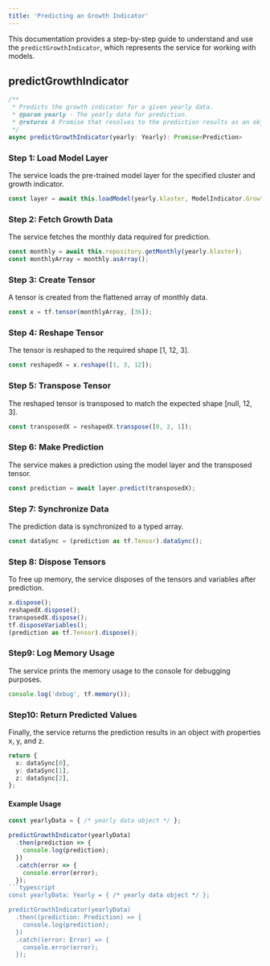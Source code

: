 ```yaml
---
title: 'Predicting an Growth Indicator'
---
```


This documentation provides a step-by-step guide to understand and use the `predictGrowthIndicator`, which represents the service for working with models.


## predictGrowthIndicator

```typescript
/**
 * Predicts the growth indicator for a given yearly data.
 * @param yearly - The yearly data for prediction.
 * @returns A Promise that resolves to the prediction results as an object with x, y, and z values.
 */
async predictGrowthIndicator(yearly: Yearly): Promise<Prediction>
```
### Step 1: Load Model Layer
The service loads the pre-trained model layer for the specified cluster and growth indicator.

```typescript
const layer = await this.loadModel(yearly.klaster, ModelIndicator.Growth);
```

### Step 2: Fetch Growth Data
The service fetches the monthly data required for prediction.

```typescript
const monthly = await this.repository.getMonthly(yearly.klaster);
const monthlyArray = monthly.asArray();
```
### Step 3: Create Tensor
A tensor is created from the flattened array of monthly data.

```typescript
const x = tf.tensor(monthlyArray, [36]);
```
### Step 4: Reshape Tensor
The tensor is reshaped to the required shape [1, 12, 3].

```typescript
const reshapedX = x.reshape([1, 3, 12]);
```
### Step 5: Transpose Tensor
The reshaped tensor is transposed to match the expected shape [null, 12, 3].

```typescript
const transposedX = reshapedX.transpose([0, 2, 1]);
```
### Step 6: Make Prediction
The service makes a prediction using the model layer and the transposed tensor.

```typescript
const prediction = await layer.predict(transposedX);
```
### Step 7: Synchronize Data
The prediction data is synchronized to a typed array.

```typescript
const dataSync = (prediction as tf.Tensor).dataSync();
```
### Step 8: Dispose Tensors
To free up memory, the service disposes of the tensors and variables after prediction.

```typescript
x.dispose();
reshapedX.dispose();
transposedX.dispose();
tf.disposeVariables();
(prediction as tf.Tensor).dispose();
```
### Step9: Log Memory Usage
The service prints the memory usage to the console for debugging purposes.
```typescript
console.log('debug', tf.memory());
```
### Step10: Return Predicted Values
Finally, the service returns the prediction results in an object with properties x, y, and z.

```typescript
return {
  x: dataSync[0],
  y: dataSync[1],
  z: dataSync[2],
};
```

#### Example Usage

```javascript
const yearlyData = { /* yearly data object */ };

predictGrowthIndicator(yearlyData)
  .then(prediction => {
    console.log(prediction);
  })
  .catch(error => {
    console.error(error);
  });
```typescript
const yearlyData: Yearly = { /* yearly data object */ };

predictGrowthIndicator(yearlyData)
  .then((prediction: Prediction) => {
    console.log(prediction);
  })
  .catch((error: Error) => {
    console.error(error);
  });
```
